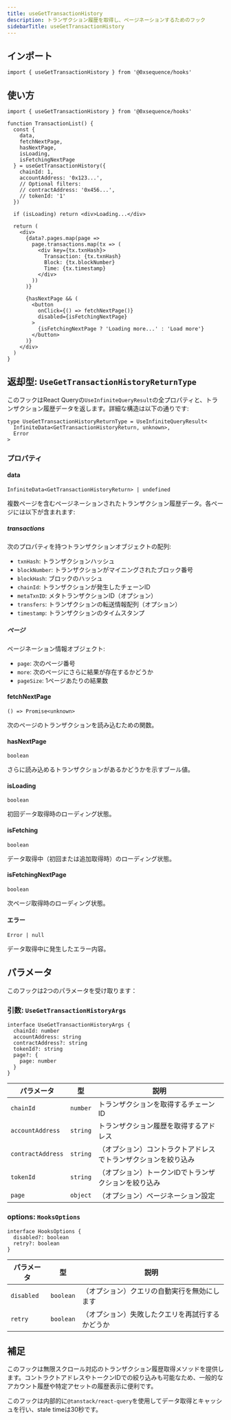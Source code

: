 ```yaml
---
title: useGetTransactionHistory
description: トランザクション履歴を取得し、ページネーションするためのフック
sidebarTitle: useGetTransactionHistory
---
```


## インポート

```tsx
import { useGetTransactionHistory } from '@0xsequence/hooks'
```

## 使い方

```tsx
import { useGetTransactionHistory } from '@0xsequence/hooks'

function TransactionList() {
  const {
    data,
    fetchNextPage,
    hasNextPage,
    isLoading,
    isFetchingNextPage
  } = useGetTransactionHistory({
    chainId: 1,
    accountAddress: '0x123...',
    // Optional filters:
    // contractAddress: '0x456...',
    // tokenId: '1'
  })

  if (isLoading) return <div>Loading...</div>

  return (
    <div>
      {data?.pages.map(page => 
        page.transactions.map(tx => (
          <div key={tx.txnHash}>
            Transaction: {tx.txnHash}
            Block: {tx.blockNumber}
            Time: {tx.timestamp}
          </div>
        ))
      )}
      
      {hasNextPage && (
        <button 
          onClick={() => fetchNextPage()}
          disabled={isFetchingNextPage}
        >
          {isFetchingNextPage ? 'Loading more...' : 'Load more'}
        </button>
      )}
    </div>
  )
}
```

## 返却型: `UseGetTransactionHistoryReturnType`
このフックはReact Queryの`UseInfiniteQueryResult`の全プロパティと、トランザクション履歴データを返します。詳細な構造は以下の通りです:

```tsx
type UseGetTransactionHistoryReturnType = UseInfiniteQueryResult<
  InfiniteData<GetTransactionHistoryReturn, unknown>,
  Error
>
```

### プロパティ

#### data
`InfiniteData<GetTransactionHistoryReturn> | undefined`

複数ページを含むページネーションされたトランザクション履歴データ。各ページには以下が含まれます:

##### transactions
次のプロパティを持つトランザクションオブジェクトの配列:
- `txnHash`: トランザクションハッシュ
- `blockNumber`: トランザクションがマイニングされたブロック番号
- `blockHash`: ブロックのハッシュ
- `chainId`: トランザクションが発生したチェーンID
- `metaTxnID`: メタトランザクションID（オプション）
- `transfers`: トランザクションの転送情報配列（オプション）
- `timestamp`: トランザクションのタイムスタンプ

##### ページ
ページネーション情報オブジェクト:
- `page`: 次のページ番号
- `more`: 次のページにさらに結果が存在するかどうか
- `pageSize`: 1ページあたりの結果数

#### fetchNextPage
`() => Promise<unknown>`

次のページのトランザクションを読み込むための関数。

#### hasNextPage
`boolean`

さらに読み込めるトランザクションがあるかどうかを示すブール値。

#### isLoading
`boolean`

初回データ取得時のローディング状態。

#### isFetching
`boolean`

データ取得中（初回または追加取得時）のローディング状態。

#### isFetchingNextPage
`boolean`

次ページ取得時のローディング状態。

#### エラー
`Error | null`

データ取得中に発生したエラー内容。

## パラメータ
このフックは2つのパラメータを受け取ります：

### 引数: `UseGetTransactionHistoryArgs`

```tsx
interface UseGetTransactionHistoryArgs {
  chainId: number
  accountAddress: string
  contractAddress?: string
  tokenId?: string
  page?: {
    page: number
  }
}
```

| パラメータ             | 型        | 説明                              |
| ----------------- | -------- | ------------------------------- |
| `chainId`         | `number` | トランザクションを取得するチェーンID             |
| `accountAddress`  | `string` | トランザクション履歴を取得するアドレス             |
| `contractAddress` | `string` | （オプション）コントラクトアドレスでトランザクションを絞り込み |
| `tokenId`         | `string` | （オプション）トークンIDでトランザクションを絞り込み     |
| `page`            | `object` | （オプション）ページネーション設定               |

### options: `HooksOptions`

```tsx
interface HooksOptions {
  disabled?: boolean
  retry?: boolean
}
```

| パラメータ      | 型         | 説明                       |
| ---------- | --------- | ------------------------ |
| `disabled` | `boolean` | （オプション）クエリの自動実行を無効にします   |
| `retry`    | `boolean` | （オプション）失敗したクエリを再試行するかどうか |

## 補足
このフックは無限スクロール対応のトランザクション履歴取得メソッドを提供します。コントラクトアドレスやトークンIDでの絞り込みも可能なため、一般的なアカウント履歴や特定アセットの履歴表示に便利です。

このフックは内部的に`@tanstack/react-query`を使用してデータ取得とキャッシュを行い、stale timeは30秒です。